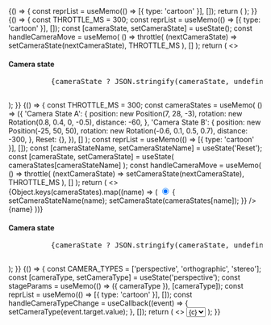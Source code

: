 
<Meta title="Components/Stage" component={Stage} />

<DocsPage>


<Story name="Usage">
  {() => {
    const reprList = useMemo(() => [{ type: 'cartoon' }], []);
    return (
      <Stage width="600px" height="400px">
        <Component path="rcsb://4hhb" reprList={reprList} />
      </Stage>
    );
  }}
</Story>

<Story name="Capture Camera State">
  {() => {
    const THROTTLE_MS = 300;
    const reprList = useMemo(() => [{ type: 'cartoon' }], []);
    const [cameraState, setCameraState] = useState();
    const handleCameraMove = useMemo(
      () =>
        throttle(
          (nextCameraState) => setCameraState(nextCameraState),
          THROTTLE_MS
        ),
      []
    );
    return (
      <>
        <Stage width="600px" height="400px" onCameraMove={handleCameraMove}>
          <Component path="rcsb://4hhb" reprList={reprList} />
        </Stage>
        <h4>Camera state</h4>
        <pre>
          {cameraState ? JSON.stringify(cameraState, undefined, 2) : 'N/A'}
        </pre>
      </>
    );
  }}
</Story>

<Story name="Control Camera State">
  {() => {
    const THROTTLE_MS = 300;
    const cameraStates = useMemo(
      () => ({
        'Camera State A': {
          position: new Position(7, 28, -3),
          rotation: new Rotation(0.8, 0.4, 0, -0.5),
          distance: -60,
        },
        'Camera State B': {
          position: new Position(-25, 50, 50),
          rotation: new Rotation(-0.6, 0.1, 0.5, 0.7),
          distance: -300,
        },
        Reset: {},
      }),
      []
    );
    const reprList = useMemo(() => [{ type: 'cartoon' }], []);
    const [cameraStateName, setCameraStateName] = useState('Reset');
    const [cameraState, setCameraState] = useState(
      cameraStates[cameraStateName]
    );
    const handleCameraMove = useMemo(
      () =>
        throttle(
          (nextCameraState) => setCameraState(nextCameraState),
          THROTTLE_MS
        ),
      []
    );
    return (
      <>
        <Stage
          width="600px"
          height="400px"
          cameraState={cameraState}
          onCameraMove={handleCameraMove}
        >
          <Component path="rcsb://4hhb" reprList={reprList} />
        </Stage>
        <div>
          {Object.keys(cameraStates).map((name) => (
            <label key={name} htmlFor={name}>
              <input
                type="radio"
                id={name}
                name="camera-state-name"
                value={name}
                checked={isCameraStateEqual(cameraState, cameraStates[name])}
                onChange={() => {
                  setCameraStateName(name);
                  setCameraState(cameraStates[name]);
                }}
              />
              {name}
            </label>
          ))}
        </div>
        <h4>Camera state</h4>
        <pre>
          {cameraState ? JSON.stringify(cameraState, undefined, 2) : 'N/A'}
        </pre>
      </>
    );
  }}
</Story>

<Story name="Select Camera Type">
  {() => {
    const CAMERA_TYPES = ['perspective', 'orthographic', 'stereo'];
    const [cameraType, setCameraType] = useState('perspective');
    const stageParams = useMemo(() => ({ cameraType }), [cameraType]);
    const reprList = useMemo(() => [{ type: 'cartoon' }], []);
    const handleCameraTypeChange = useCallback((event) => {
      setCameraType(event.target.value);
    }, []);
    return (
      <>
        <Stage width="600px" height="400px" params={stageParams}>
          <Component path="rcsb://4hhb" reprList={reprList} />
        </Stage>
        <select
          name="camera-type"
          value={cameraType}
          onChange={handleCameraTypeChange}
        >
          {CAMERA_TYPES.map((c) => (
            <option key={c} value={c}>
              {c}
            </option>
          ))}
        </select>
      </>
    );
  }}
</Story>

</DocsPage>

